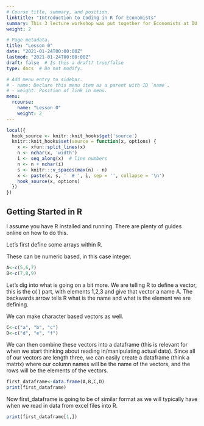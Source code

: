 ```yaml
---
# Course title, summary, and position.
linktitle: "Introduction to Coding in R for Economists"
summary: This 3 lecture workshop was put together for Economists at IU to teach basic skills in R.
weight: 2

# Page metadata.
title: "Lesson 0"
date: "2021-01-24T00:00:00Z"
lastmod: "2021-01-24T00:00:00Z"
draft: false  # Is this a draft? true/false
type: docs  # Do not modify.

# Add menu entry to sidebar.
# - name: Declare this menu item as a parent with ID `name`.
# - weight: Position of link in menu.
menu:
  rcourse:
    name: "Lesson 0"
    weight: 2
---
```

```r
local({
  hook_source <- knitr::knit_hooks$get('source')
  knitr::knit_hooks$set(source = function(x, options) {
    x <- xfun::split_lines(x)
    n <- nchar(x, 'width')
    i <- seq_along(x)  # line numbers
    n <- n + nchar(i)
    s <- knitr:::v_spaces(max(n) - n)
    x <- paste(x, s, '  # ', i, sep = '', collapse = '\n')
    hook_source(x, options)
  })
})
```


## Getting Started in R

I assume you have R installed and running. There are plenty of guides online on how to do this. 


Let's first define some arrays within R.

These can be numeric based, in this case integer.
```r
A<-c(5,6,7)
B<-c(7,8,9)
```
Let's dig into what is going on a bit more. We are telling R to define a vector, this is the c( ) part, with elements 1,2,3 and give that vector a name A. The backwards arrow tells R what is the name and what is the element we are defining. 

We can make character based vectors as well.

```r
C<-c("a", "b", "c")
D<-c("d", "e", "f")
```

We can then combine these vectors into a dataframe (this is relevant for when we start thinking about reading in/manipulating actual data). Since all of our vectors are length three, we can easily create a dataframe (think a matrix) where our column names will be the name of the vectors, and the rows will be the elements of the vectors.

```r
first_dataframe<-data.frame(A,B,C,D)
print(first_dataframe)
```

Now first_dataframe is going to be of similar format as we will typically have when we read in data from excel files into R.

```r
print(first_dataframe[1,])
```